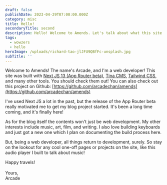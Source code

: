 ```yaml
---
draft: false
publishDate: 2023-04-29T07:00:00.000Z
category: misc
title: Hello!
secondaryTitle: second
description: Hello! Welcome to Amends. Let's talk about what this site's all about.
tags:
  - wowzers
  - hello
heroImage: /uploads/richard-tao-jlJFU9QBfFc-unsplash.jpg
subTitle: ''
---
```


Welcome to Amends! The name's Arcade, and I'm a web developer! This site was built with [Next JS 13 (App Router beta)](https://nextjs.org/), [Tina CMS](https://tina.io), [Tailwind CSS](https://tailwindcss.com/), and many other tools. You should check them out! You can also check out this project on Github: [https://github.com/arcadechan/amends](https://github.com/arcadechan/amends)

I've used Next JS a lot in the past, but the release of the App Router beta really motivated me to get my blog project started. It's been a long time coming, and it's finally here!

As for the blog itself the contents won't just be web development. My other interests include music, art, film, and writing. I also love building keyboards and just got a new one which I plan on documenting the build process here.

But, being a web developer, all things return to development, surely. So stay on the lookout for any cool one-off pages or projects on the site, like this audio player I built to talk about music!

<songEmbed artistName="Say Sue Me" trackName="Elevate Me Later" albumName="10 (EP)" audioPreviewUrl="https://p.scdn.co/mp3-preview/22876dc625d132c48e76859398568c16426e9515?cid=cfe923b2d660439caf2b557b21f31221" spotifyUrl="https://open.spotify.com/track/6fY7HhTNXty7kQYGmvzfEy?si=e1a480d09a844541" youtubeUrl="https://www.youtube.com/watch?v=d9tNuhRFZDk" bandcampUrl="https://music.saysue.me/track/elevate-me-later" appleMusicUrl="https://music.apple.com/jm/album/elevate-me-later/1648300177?i=1648300180" deezerUrl="https://deezer.page.link/VmcVf25j9hWqTEMY7" albumArt="/uploads/say-sue-me-10-(ep).jpg" />

Happy travels!\
\
Yours,\
Arcade
